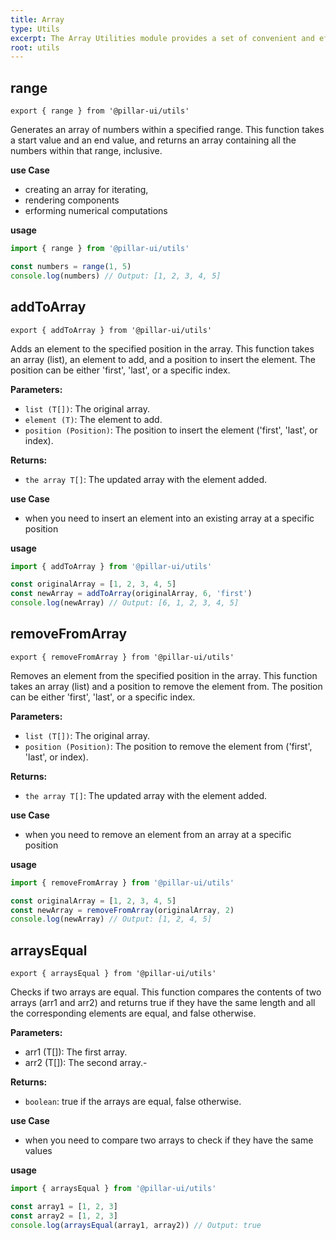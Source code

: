 ```yaml
---
title: Array
type: Utils
excerpt: The Array Utilities module provides a set of convenient and efficient utility functions designed to simplify common array operations, making it easier and more efficient to work with arrays in your projects.
root: utils
---
```


## range

```tsx
export { range } from '@pillar-ui/utils'
```

Generates an array of numbers within a specified range. This function takes a start value and an end value, and returns an array containing all the numbers within that range, inclusive.

**use Case**

- creating an array for iterating,
- rendering components
- erforming numerical computations

**usage**

```ts title='app.ts' showLineNumbers
import { range } from '@pillar-ui/utils'

const numbers = range(1, 5)
console.log(numbers) // Output: [1, 2, 3, 4, 5]
```

## addToArray

```tsx
export { addToArray } from '@pillar-ui/utils'
```

Adds an element to the specified position in the array. This function takes an array (list), an element to add, and a position to insert the element. The position can be either 'first', 'last', or a specific index.

**Parameters:**

- `list (T[])`: The original array.
- `element (T)`: The element to add.
- `position (Position)`: The position to insert the element ('first', 'last', or index).

**Returns:**

- `the array T[]`: The updated array with the element added.

**use Case**

- when you need to insert an element into an existing array at a specific position

**usage**

```ts title='app.ts' showLineNumbers
import { addToArray } from '@pillar-ui/utils'

const originalArray = [1, 2, 3, 4, 5]
const newArray = addToArray(originalArray, 6, 'first')
console.log(newArray) // Output: [6, 1, 2, 3, 4, 5]
```

## removeFromArray

```tsx
export { removeFromArray } from '@pillar-ui/utils'
```

Removes an element from the specified position in the array. This function takes an array (list) and a position to remove the element from. The position can be either 'first', 'last', or a specific index.

**Parameters:**

- `list (T[])`: The original array.
- `position (Position)`: The position to remove the element from
  ('first', 'last', or index).

**Returns:**

- `the array T[]`: The updated array with the element added.

**use Case**

- when you need to remove an element from an array at a specific position

**usage**

```ts title='app.ts' showLineNumbers
import { removeFromArray } from '@pillar-ui/utils'

const originalArray = [1, 2, 3, 4, 5]
const newArray = removeFromArray(originalArray, 2)
console.log(newArray) // Output: [1, 2, 4, 5]
```

## arraysEqual

```tsx
export { arraysEqual } from '@pillar-ui/utils'
```

Checks if two arrays are equal. This function compares the contents of two arrays (arr1 and arr2) and returns true if they have the same length and all the corresponding elements are equal, and false otherwise.

**Parameters:**

- arr1 (T[]): The first array.
- arr2 (T[]): The second array.-

**Returns:**

- `boolean`: true if the arrays are equal, false otherwise.

**use Case**

- when you need to compare two arrays to check if they have the same values

**usage**

```ts title='app.ts' showLineNumbers
import { arraysEqual } from '@pillar-ui/utils'

const array1 = [1, 2, 3]
const array2 = [1, 2, 3]
console.log(arraysEqual(array1, array2)) // Output: true
```
